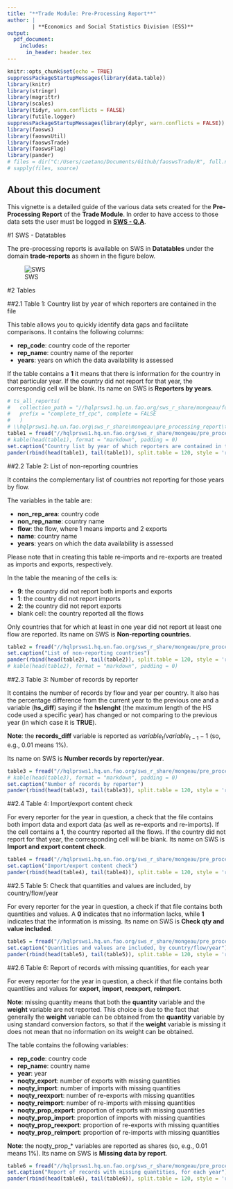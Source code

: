 ```yaml
---
title: "**Trade Module: Pre-Processing Report**"
author: |
        | **Economics and Social Statistics Division (ESS)**
output:
  pdf_document:
    includes:
      in_header: header.tex
---
```


```r
knitr::opts_chunk$set(echo = TRUE)
suppressPackageStartupMessages(library(data.table))
library(knitr)
library(stringr)
library(magrittr)
library(scales)
library(tidyr, warn.conflicts = FALSE)
library(futile.logger)
suppressPackageStartupMessages(library(dplyr, warn.conflicts = FALSE))
library(faosws)
library(faoswsUtil)
library(faoswsTrade)
library(faoswsFlag)
library(pander)
# files = dir("C:/Users/caetano/Documents/Github/faoswsTrade/R", full.names = TRUE)
# sapply(files, source)
```

## About this document

This vignette is a detailed guide of the various data sets created for the **Pre-Processing** **Report** of the **Trade Module**. In order to have access to those data sets the user must be logged in [**SWS - Q.A**](http://hqlqasws1.hq.un.fao.org:8080/sws).


#1 SWS - Datatables

The pre-processing reports is available on SWS in **Datatables** under the domain **trade-reports** as shown in the figure below.

![SWS](C:/Users/caetano/Documents/Github/faoswsTrade/vignettes/pre-processing-reports/sws-datatables.png)

#2 Tables

##2.1 Table 1: Country list by year of which reporters are contained in the file

This table allows you to quickly identify data gaps and facilitate comparisons. It contains the following columns:

* **rep_code**: country code of the reporter
* **rep_name**: country name of the reporter
* **years**: years on which the data availability is assessed

If the table contains a **1** it means that there is information for the country in that particular year. If the country did not report for that year, the correspondig cell will be blank. Its name on SWS is **Reporters by years**.

```r
# ts_all_reports(
#   collection_path = "//hqlprsws1.hq.un.fao.org/sws_r_share/mongeau/for_reports", 
#   prefix = "complete_tf_cpc", complete = FALSE
#   )
# \\hqlprsws1.hq.un.fao.org\sws_r_share\mongeau\pre_processing_report\ts_reports
table1 = fread("//hqlprsws1.hq.un.fao.org/sws_r_share/mongeau/pre_processing_report/ts_reports/Table_1_ts_reporters.csv")
# kable(head(table1), format = "markdown", padding = 0)
set.caption("Country list by year of which reporters are contained in the file")
pander(rbind(head(table1), tail(table1)), split.table = 120, style = 'rmarkdown')

```

##2.2 Table 2: List of non-reporting countries

It contains the complementary list of countries not reporting for those years by flow.

The variables in the table are:

* **non_rep_area**: country code
* **non_rep_name**: country name
* **flow**: the flow, where 1 means imports and 2 exports
* **name**: country name
* **years**: years on which the data availability is assessed

Please note that in creating this table re-imports and re-exports are treated as imports and exports, respectively.

In the table the meaning of the cells is:

* **9**: the country did not report both imports and exports
* **1**: the country did not report imports
* **2**: the country did not report exports
* blank cell: the country reported all the flows

Only countries that for which at least in one year did not report at least one flow are reported. Its name on SWS is **Non-reporting countries**.

<!-- reporter: country code of the reporter -->
<!-- name: country name of the reporter -->
<!-- years -->

<!-- If the table contains **1** means that there is information for the country in that particular year, but if there is *NA* means not available. -->

```r
table2 = fread("//hqlprsws1.hq.un.fao.org/sws_r_share/mongeau/pre_processing_report/ts_reports/Table_2_ts_non_reporters.csv")
set.caption("List of non-reporting countries")
pander(rbind(head(table2), tail(table2)), split.table = 120, style = 'rmarkdown')
# kable(head(table2), format = "markdown", padding = 0)
```

##2.3 Table 3: Number of records by reporter

It contains the number of records by flow and year per country. It also has the percentage difference from the current year to the previous one and a variable (**hs_diff**) saying if the **hslenght** (the maximum length of the HS code used a specific year) has changed or not comparing to the previous year (in which case it is **TRUE**).

**Note**: the **records_diff** variable is reported as $variable_t/variable_{t-1} - 1$ (so, e.g., 0.01 means 1%).

Its name on SWS is **Number records by reporter/year**.

```r
table3 = fread("//hqlprsws1.hq.un.fao.org/sws_r_share/mongeau/pre_processing_report/ts_reports/Table_3_ts_preproc_long_format.csv")
# kable(head(table3), format = "markdown", padding = 0)
set.caption("Number of records by reporter")
pander(rbind(head(table3), tail(table3)), split.table = 120, style = 'rmarkdown')
```

\newpage

##2.4 Table 4: Import/export content check

For every reporter for the year in question, a check that the file contains both import data and export data (as well as re-exports and re-imports). If the cell contains a **1**, the country reported all the flows. If the country did not report for that year, the corresponding cell will be blank.
Its name on SWS is **Import and export content check**.


```r
table4 = fread("//hqlprsws1.hq.un.fao.org/sws_r_share/mongeau/pre_processing_report/ts_reports/Table_4_ts_check_content.csv")
set.caption("Import/export content check")
pander(rbind(head(table4), tail(table4)), split.table = 120, style = 'rmarkdown')
```

\newpage

##2.5 Table 5: Check that quantities and values are included, by country/flow/year

For every reporter for the year in question, a check if that file contains both quantities and values. A **0** indicates that no information lacks, while **1** indicates that the information is missing.
Its name on SWS is **Check qty and value included**.


```r
table5 = fread("//hqlprsws1.hq.un.fao.org/sws_r_share/mongeau/pre_processing_report/ts_reports/Table_5_ts_flows_check.csv")
set.caption("Quantities and values are included, by country/flow/year")
pander(rbind(head(table5), tail(table5)), split.table = 120, style = 'rmarkdown')
```

##2.6 Table 6: Report of records with missing quantities, for each year

For every reporter for the year in question, a check if that file contains both quantities and values for **export**, **import**, **reexport**, **reimport**.

**Note**: missing quantity means that both the **quantity** variable and the **weight** variable are not reported. This choice is due to the fact that generally the **weight** variable can be obtained from the **quantity** variable by using standard conversion factors, so that if the **weight** variable is missing it does not mean that no information on its weight can be obtained.

The table contains the following variables:

* **rep_code**: country code
* **rep_name**: country name
* **year**: year
* **noqty_export**: number of exports with missing quantities
* **noqty_import**: number of imports with missing quantities
* **noqty_reexport**: number of re-exports with missing quantities
* **noqty_reimport**: number of re-imports with missing quantities
* **noqty_prop_export**: proportion of exports with missing quantities
* **noqty_prop_import**: proportion of imports with missing quantities
* **noqty_prop_reexport**: proportion of re-exports with missing quantities
* **noqty_prop_reimport**: proportion of re-imports with missing quantities

**Note**: the noqty_prop_* variables are reported as shares (so, e.g., 0.01 means 1%). 
Its name on SWS is **Missing data by report**.


```r
table6 = fread("//hqlprsws1.hq.un.fao.org/sws_r_share/mongeau/pre_processing_report/ts_reports/Table_6_ts_missing_records.csv")
set.caption("Report of records with missing quantities, for each year")
pander(rbind(head(table6), tail(table6)), split.table = 120, style = 'rmarkdown')
```
